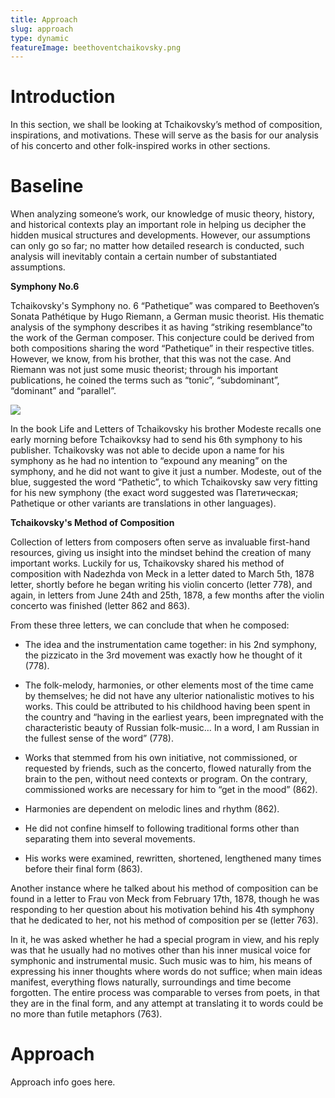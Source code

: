 ```yaml
---
title: Approach
slug: approach
type: dynamic
featureImage: beethoventchaikovsky.png
---
```


<h1 class="main-topic">Introduction</h1>

<p id="Introductionparagraph">

In this section, we shall be looking at Tchaikovsky’s method of composition, inspirations, and motivations. These will serve as the basis for our analysis of his concerto and other folk-inspired works in other sections. 	

</p>

# Baseline

<p id="Baselineparagraph">

When analyzing someone’s work, our knowledge of music theory, history, and historical contexts play an important role in helping us decipher the hidden musical structures and developments. However, our assumptions can only go so far; no matter how detailed research is conducted, such analysis will inevitably contain a certain number of substantiated assumptions. 

<p id="Symphony No.6paragraph" >

**Symphony No.6**

Tchaikovsky's Symphony no. 6 “Pathetique” was compared to Beethoven’s Sonata Pathétique by Hugo Riemann, a German music theorist. His thematic analysis of the symphony describes it as having “striking resemblance”to the work of the German composer. This conjecture could be derived from both compositions sharing the word “Pathetique” in their respective titles. However, we know, from his brother, that this was not the case. And Riemann was not just some music theorist; through his important publications, he coined the terms such as “tonic”, “subdominant”, “dominant” and “parallel”.

<img class="enlargeable" src="https://www.gutenberg.org/files/45259/45259-h/images/ill_721_lg.png" />

In the book Life and Letters of Tchaikovsky his brother Modeste recalls one early morning before Tchaikovksy had to send his 6th symphony to his publisher. Tchaikovsky was not able to decide upon a name for his symphony as he had no intention to “expound any meaning” on the symphony, and he did not want to give it just a number. Modeste, out of the blue, suggested the word “Pathetic”, to which Tchaikovsky saw very fitting for his new symphony (the exact word suggested was Патетическая; Pathetique or other variants are translations in other languages).

</p>

**Tchaikovsky's Method of Composition**

<p id="Tchaikovsky's Method of Compositionparagraph">

Collection of letters from composers often serve as invaluable first-hand resources, giving us insight into the mindset behind the creation of many important works. Luckily for us, Tchaikovsky shared his method of composition with Nadezhda von Meck in a letter dated to March 5th, 1878 letter, shortly before he began writing his violin concerto (letter 778), and again, in letters from June 24th and 25th, 1878, a few months after the violin concerto was finished (letter 862 and 863).

From these three letters, we can conclude that when he composed:

- The idea and the instrumentation came together: in his 2nd symphony, the pizzicato in the 3rd movement was exactly how he thought of it (778). 

- The folk-melody, harmonies, or other elements most of the time came by themselves; he did not have any ulterior nationalistic motives to his works. This could be attributed to his childhood having been spent in the country and “having in the earliest years, been impregnated with the characteristic beauty of Russian folk-music… In a word, I am Russian in the fullest sense of the word” (778). 

- Works that stemmed from his own initiative, not commissioned, or requested by friends, such as the concerto, flowed naturally from the brain to the pen, without need contexts or program. On the contrary, commissioned works are necessary for him to “get in the mood” (862).

- Harmonies are dependent on melodic lines and rhythm (862). 

- He did not confine himself to following traditional forms other than separating them into several movements.

- His works were examined, rewritten, shortened, lengthened many times before their final form (863).

Another instance where he talked about his method of composition can be found in a letter to Frau von Meck from February 17th, 1878, though he was responding to her question about his motivation 
behind his 4th symphony that he dedicated to her, not his method of composition per se (letter 763). 

In it, he was asked whether he had a special program in view, and his reply was that he usually had no motives other than his inner musical voice for 
symphonic and instrumental music. Such music was to him, his means of expressing his inner thoughts where words do not suffice; when main ideas manifest, everything 
flows naturally, surroundings and time become forgotten. The entire process was comparable to verses from poets, in that they are in the final form, and any attempt at 
translating it to words could be no more than futile metaphors (763). 
</p>

</p>

<h1 class="main-topic">Approach</h1>

<p id="Approachparagraph" >

Approach info goes here.

</p>

